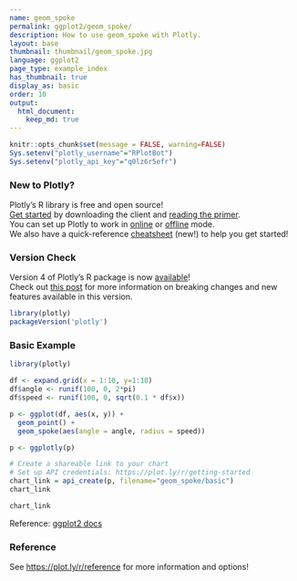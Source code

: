 ```yaml
---
name: geom_spoke
permalink: ggplot2/geom_spoke/
description: How to use geom_spoke with Plotly.
layout: base
thumbnail: thumbnail/geom_spoke.jpg
language: ggplot2
page_type: example_index
has_thumbnail: true
display_as: basic
order: 10
output:
  html_document:
    keep_md: true
---
```


```r
knitr::opts_chunk$set(message = FALSE, warning=FALSE)
Sys.setenv("plotly_username"="RPlotBot")
Sys.setenv("plotly_api_key"="q0lz6r5efr")
```

### New to Plotly?

Plotly's R library is free and open source!<br>
[Get started](https://plot.ly/r/getting-started/) by downloading the client and [reading the primer](https://plot.ly/r/getting-started/).<br>
You can set up Plotly to work in [online](https://plot.ly/r/getting-started/#hosting-graphs-in-your-online-plotly-account) or [offline](https://plot.ly/r/offline/) mode.<br>
We also have a quick-reference [cheatsheet](https://images.plot.ly/plotly-documentation/images/r_cheat_sheet.pdf) (new!) to help you get started!

### Version Check

Version 4 of Plotly's R package is now [available](https://plot.ly/r/getting-started/#installation)!<br>
Check out [this post](http://moderndata.plot.ly/upgrading-to-plotly-4-0-and-above/) for more information on breaking changes and new features available in this version.

```r
library(plotly)
packageVersion('plotly')
```

### Basic Example

```r
library(plotly)

df <- expand.grid(x = 1:10, y=1:10)
df$angle <- runif(100, 0, 2*pi)
df$speed <- runif(100, 0, sqrt(0.1 * df$x))

p <- ggplot(df, aes(x, y)) +
  geom_point() +
  geom_spoke(aes(angle = angle, radius = speed))

p <- ggplotly(p)

# Create a shareable link to your chart
# Set up API credentials: https://plot.ly/r/getting-started
chart_link = api_create(p, filename="geom_spoke/basic")
chart_link
```

```r
chart_link
```
Reference: [ggplot2 docs](http://ggplot2.tidyverse.org/reference/geom_spoke.html#examples)

### Reference

See [https://plot.ly/r/reference](https://plot.ly/r/reference) for more information and options!
